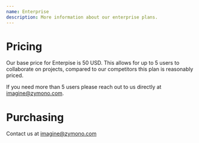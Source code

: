 ```yaml
---
name: Enterprise
description: More information about our enterprise plans.
---
```


# Pricing

Our base price for Enterpise is 50 USD. This allows for up to 5 users to collaborate on projects, compared to our competitors this plan is reasonably priced.

If you need more than 5 users please reach out to us directly at imagine@zymono.com.

# Purchasing

Contact us at imagine@zymono.com
